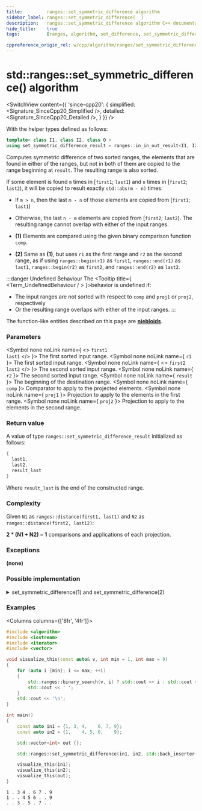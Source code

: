 ```yaml
---
title:         ranges::set_symmetric_difference algorithm
sidebar_label: ranges::set_symmetric_difference(  )
description:   ranges::set_symmetric_difference algorithm C++ documentation
hide_title:    true
tags:          [ranges, algorithm, set_difference, set_symmetric_difference]

cppreference_origin_rel: w/cpp/algorithm/ranges/set_symmetric_difference
---
```




<!----------------- Codes ---------------------->


# std::ranges::set_symmetric_difference() algorithm

<SwitchView content={{
	'since-cpp20': {
		simplified:	<Signature_SinceCpp20_Simplified />,
		detailed:	<Signature_SinceCpp20_Detailed />,
	}
}} />

With the helper types defined as follows:
```cpp
template< class I1, class I2, class O >
using set_symmetric_difference_result = ranges::in_in_out_result<I1, I2, O>;
```

Computes symmetric difference of two sorted ranges, the elements that are found in either of the ranges,
but not in both of them are copied to the range beginning at `result`. The resulting range is also sorted.

If some element is found `m` times in [`first1`; `last1`) and `n` times in [`first2`; `last2`),
it will be copied to result exactly `std::abs(m - n)` times:
 - If `m > n`, then the last `m - n` of those elements are copied from [`first1`; `last1`)
 - Otherwise, the last `n - m` elements are copied from [`first2`; `last2`).
  The resulting range cannot overlap with either of the input ranges.

- **(1)** Elements are compared using the given binary comparison function `comp`.
- **(2)** Same as **(1)**, but uses `r1` as the first range and `r2` as the second range, as if using `ranges::begin(r1)` as `first1`, `ranges::end(r1)` as `last1`, `ranges::begin(r2)` as `first2`, and `ranges::end(r2)` as `last2`.

:::danger Undefined Behaviour
The <Tooltip title={ <Term_UndefinedBehaviour / > }>behavior is undefined</Tooltip> if:
 - The input ranges are not sorted with respect to `comp` and `proj1` or `proj2`, respectively
 - Or the resulting range overlaps with either of the input ranges.
:::

The function-like entities described on this page are [**niebloids**](/docs/std/algo/niebloids).

### Parameters

<SymbolTable>

  <Symbol none noLink name={ <> <code>first1</code> <br/> <code>last1</code> </> }>
    The first sorted input range.
  </Symbol>
  <Symbol none noLink name={ <code>r1</code> }>
    The first sorted input range.
  </Symbol>
  <Symbol none noLink name={ <> <code>first2</code> <br/> <code>last2</code> </> }>
    The second sorted input range.
  </Symbol>
  <Symbol none noLink name={ <code>r2</code> }>
    The second sorted input range.
  </Symbol>
  <Symbol none noLink name={ <code>result</code> }>
    The beginning of the destination range.
  </Symbol>
  <Symbol none noLink name={ <code>comp</code> }>
    Comparator to apply to the projected elements.
  </Symbol>
  <Symbol none noLink name={ <code>proj1</code> }>
    Projection to apply to the elements in the first range.
  </Symbol>
  <Symbol none noLink name={ <code>proj2</code> }>
    Projection to apply to the elements in the second range.
  </Symbol>

</SymbolTable>

### Return value

A value of type `ranges::set_symmetric_difference_result` initialized as follows:
```cpp
{
  last1,
  last2,
  result_last
}
```
Where `result_last` is the end of the constructed range.

### Complexity

Given `N1` as `ranges::distance(first1, last1)` and `N2` as `ranges::distance(first2, last12)`:

**2 \* (N1 + N2) − 1** comparisons and applications of each projection.


### Exceptions

**(none)**

### Possible implementation

<details>
<summary>set_symmetric_difference(1) and set_symmetric_difference(2)</summary>

```cpp
struct set_symmetric_difference_fn
{
    template<std::input_iterator I1, std::sentinel_for<I1> S1,
             std::input_iterator I2, std::sentinel_for<I2> S2,
             std::weakly_incrementable O, class Comp = ranges::less,
             class Proj1 = std::identity, class Proj2 = std::identity>
    requires std::mergeable<I1, I2, O, Comp, Proj1, Proj2>
    constexpr ranges::set_symmetric_difference_result<I1, I2, O>
        operator()(I1 first1, S1 last1, I2 first2, S2 last2, O result, Comp comp = {},
                   Proj1 proj1 = {}, Proj2 proj2 = {}) const
    {
        while (!(first1 == last1 or first2 == last2))
        {
            if (std::invoke(comp, std::invoke(proj1, *first1), std::invoke(proj2, *first2)))
            {
                *result = *first1;
                ++first1;
                ++result;
            }
            else if (std::invoke(comp, std::invoke(proj2, *first2),
                                       std::invoke(proj1, *first1)))
            {
                *result = *first2;
                ++first2;
                ++result;
            }
            else
            {
                ++first1;
                ++first2;
            }
        }
        auto res1 {ranges::copy(std::move(first1), std::move(last1), std::move(result))};
        auto res2 {ranges::copy(std::move(first2), std::move(last2), std::move(res1.out))};
        return {std::move(res1.in), std::move(res2.in), std::move(res2.out)};
    }

    template<ranges::input_range R1, ranges::input_range R2,
             std::weakly_incrementable O, class Comp = ranges::less,
             class Proj1 = std::identity, class Proj2 = std::identity>
    requires std::mergeable<ranges::iterator_t<R1>, ranges::iterator_t<R2>,
                            O, Comp, Proj1, Proj2>
    constexpr ranges::set_symmetric_difference_result<
        ranges::borrowed_iterator_t<R1>, ranges::borrowed_iterator_t<R2>, O>
        operator()(R1&& r1, R2&& r2, O result, Comp comp = {},
                   Proj1 proj1 = {}, Proj2 proj2 = {}) const
    {
        return (*this)(ranges::begin(r1), ranges::end(r1),
                       ranges::begin(r2), ranges::end(r2),
                       std::move(result), std::move(comp),
                       std::move(proj1), std::move(proj2));
    }
};

inline constexpr set_symmetric_difference_fn set_symmetric_difference {};
```

</details>

### Examples

<Columns columns={['8fr', '4fr']}>
<div>

```cpp title='Main.cpp' showLineNumbers
#include <algorithm>
#include <iostream>
#include <iterator>
#include <vector>

void visualize_this(const auto& v, int min = 1, int max = 9)
{
    for (auto i {min}; i <= max; ++i)
    {
        std::ranges::binary_search(v, i) ? std::cout << i : std::cout << '.';
        std::cout << ' ';
    }
    std::cout << '\n';
}

int main()
{
    const auto in1 = {1, 3, 4,    6, 7, 9};
    const auto in2 = {1,    4, 5, 6,    9};

    std::vector<int> out {};

    std::ranges::set_symmetric_difference(in1, in2, std::back_inserter(out));

    visualize_this(in1);
    visualize_this(in2);
    visualize_this(out);
}
```

</div>
<div>

```plaintext title="Output"
1 . 3 4 . 6 7 . 9
1 . . 4 5 6 . . 9
. . 3 . 5 . 7 . .
```

</div>
</Columns>
